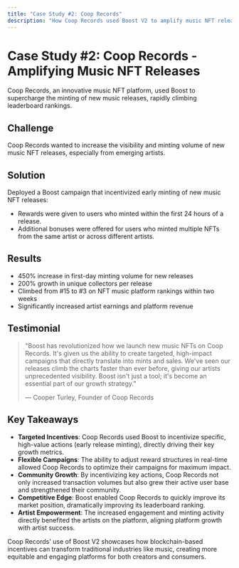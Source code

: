```yaml
---
title: "Case Study #2: Coop Records"
description: "How Coop Records used Boost V2 to amplify music NFT releases"
---
```


# Case Study #2: Coop Records - Amplifying Music NFT Releases

Coop Records, an innovative music NFT platform, used Boost to supercharge the minting of new music releases, rapidly climbing leaderboard rankings.

## Challenge

Coop Records wanted to increase the visibility and minting volume of new music NFT releases, especially from emerging artists.

## Solution

Deployed a Boost campaign that incentivized early minting of new music NFT releases:

- Rewards were given to users who minted within the first 24 hours of a release.
- Additional bonuses were offered for users who minted multiple NFTs from the same artist or across different artists.

## Results

- 450% increase in first-day minting volume for new releases
- 200% growth in unique collectors per release
- Climbed from #15 to #3 on NFT music platform rankings within two weeks
- Significantly increased artist earnings and platform revenue

## Testimonial

> "Boost has revolutionized how we launch new music NFTs on Coop Records. It's given us the ability to create targeted, high-impact campaigns that directly translate into mints and sales. We've seen our releases climb the charts faster than ever before, giving our artists unprecedented visibility. Boost isn't just a tool; it's become an essential part of our growth strategy."
> 
> — Cooper Turley, Founder of Coop Records

## Key Takeaways

- **Targeted Incentives**: Coop Records used Boost to incentivize specific, high-value actions (early release minting), directly driving their key growth metrics.
- **Flexible Campaigns**: The ability to adjust reward structures in real-time allowed Coop Records to optimize their campaigns for maximum impact.
- **Community Growth**: By incentivizing key actions, Coop Records not only increased transaction volumes but also grew their active user base and strengthened their community.
- **Competitive Edge**: Boost enabled Coop Records to quickly improve its market position, dramatically improving its leaderboard ranking.
- **Artist Empowerment**: The increased engagement and minting activity directly benefited the artists on the platform, aligning platform growth with artist success.

Coop Records' use of Boost V2 showcases how blockchain-based incentives can transform traditional industries like music, creating more equitable and engaging platforms for both creators and consumers.